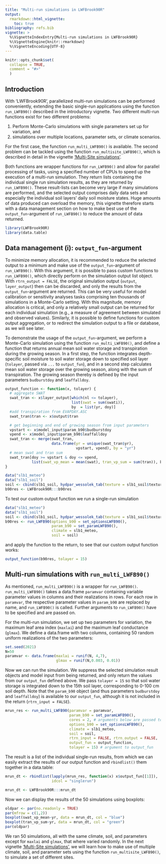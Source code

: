 ```yaml
---
title: "Multi-run simulations in LWFBrook90R"
output: 
  rmarkdown::html_vignette:
    toc: true
bibliography: refs.bib
vignette: >
  %\VignetteIndexEntry{Multi-run simulations in LWFBrook90R}
  %\VignetteEngine{knitr::rmarkdown}
  %\VignetteEncoding{UTF-8}
---
```


```r
knitr::opts_chunk$set(
  collapse = TRUE,
  comment = "#>"
  )
```

## Introduction

With 'LWFBrook90R', parallelized multi-run simulations can be performed
conveniently, extending the basic single-run applications using the function
`run_LWFB90()` described in the introductory vignette. Two different multi-run
functions exist for two different problems:

1.  Perform Monte-Carlo simulations with single parameters set up for variation, and
2.  simulations over multiple locations, parameter sets, or climate scenarios.

For the first case, the function `run_multi_LWFB90()` is available. The second
problem can be tackled using the function `run_multisite_LWFB90()`, which is described in detail in the vignette ['Multi-Site simulations'](LWFBrook90R-4-Multisite-Runs.html).

Both functions are wrapper functions for `run_LWFB90()` and allow for parallel
processing of tasks, using a specified number of CPUs to speed up the execution
of a multi-run simulation. They return lists containing the individual
single run simulation results, as they are returned by `run_LWFB90()`. These
result-lists can become very large if many simulations are performed, and the
selected output comprises daily data sets and especially the individual soil
layers' daily soil moisture states. Huge amounts of data produced can overload
the memory, this vignette therefore starts with a data management section on how to make best
use of the `output_fun`-argument of `run_LWFB90()` to reduce the amount of data returned.

```r
library(LWFBrook90R)
library(data.table)
```

## Data management (i): `output_fun`-argument

To minimize memory allocation, it is recommended to reduce the selected output
to a minimum and make use of the `output_fun`-argument of `run_LWFB90()`. With
this argument, it is possible to pass custom functions to `run_LWFB90()`, which
directly perform on the simulation output list object. With `rtrn_output =
FALSE`, the original simulation output (`output`, `layer_output`) then can be
discarded, and only the results from the `output_fun`-argument are returned.
This can be very useful for model calibration or sensitivity analyses tasks
comprising ten thousands of simulations in a Monte-Carlo setting. With this
magnitude, memory allocation is critical, and only a relatively small output can
be returned for each individual simulation (e.g., a measure of agreement between
simulated and observed values). Similarly, it is possible to define functions
for custom output aggregation, or to redirect the simulation output to a file or
database, as we will see later.

To demonstrate the usage of the `output_fun`-argument, we perform a Monte-Carlo
simulation using the function `run_multi_LWFB90()`, and define a function that
returns annual mean soil water storage and transpiration during the growing
season. In a first step, the function integrates depth-specific soil moisture to
soil water storage down to specified soil layer (`tolayer`, passed via `...` to
`output_fun`), and in a second step calculates mean soil water storage over the
growing season, along with the sum of transpiration. The growing season thereby
is defined by the input parameters `budburstdoy` and `leaffalldoy`.

```r
output_function <- function(x, tolayer) {
  # aggregate SWAT
  swat_tran <- x$layer_output[which(nl <= tolayer),
                              list(swat = sum(swati)),
                              by  = list(yr, doy)]
  #add transpiration from EVAPDAY.ASC
  swat_tran$tran <- x$output$tran

  # get beginning and end of growing season from input parameters
  vpstart <- x$model_input$param_b90$budburstdoy
  vpend <- x$model_input$param_b90$leaffalldoy
  swat_tran <- merge(swat_tran,
                     data.frame(yr = unique(swat_tran$yr),
                                vpstart, vpend), by = "yr")
  # mean swat and tran sum
  swat_tran[doy >= vpstart & doy <= vpend,
            list(swat_vp_mean = mean(swat), tran_vp_sum = sum(tran)), by = yr]
}
```

```r
data("slb1_meteo")
data("slb1_soil")
soil <- cbind(slb1_soil, hydpar_wessolek_tab(texture = slb1_soil$texture))
b90res <- LWFBrook90R:::b90res
```

To test our custom output function we run a single-run simulation

```r
data("slb1_meteo")
data("slb1_soil")
soil <- cbind(slb1_soil, hydpar_wessolek_tab(texture = slb1_soil$texture))
b90res <- run_LWFB90(options_b90 = set_optionsLWFB90(),
                     param_b90 = set_paramLWFB90(),
                     climate = slb1_meteo,
                     soil = soil)
```

and apply the function to the return, to see that our custom output function works:

```r
output_function(b90res, tolayer = 15)
```

## Multi-run simulations with `run_multi_LWFB90()`

As mentioned, `run_multi_LWFB90()` is a wrapper for `run_LWFB90()`.
`run_multi_LWFB90()` takes a data.frame `paramvar` containing variable parameter
values in columns and their realizations in rows. For each row in `paramvar`,
the respective parameter values in `param_b90` are replaced by name, and
`run_LWFB90()` is called. Further arguments to `run_LWFB90()` have to be
specified and are passed on.

For the multi-run simulation, we set up two parameters for variation, the
maximum leaf area index (`maxlai`) and the maximum leaf conductance (`glmax`).
We define a data.frame with two columns, containing 50 random uniform
realizations of the two parameters:

```r
set.seed(2021)
N=50
paramvar <- data.frame(maxlai = runif(N, 4,7),
                       glmax = runif(N,0.003, 0.01))
```

Now we can run the simulation. We suppress the selected simulation result
objects and model input from being returned, and only return the values from our
`output_fun` defined above. We pass `tolayer = 15` so that soil water storage is
integrated down to the 15th soil layer, corresponding to 0-100 cm soil depth.
Note that the `param_b90` object (and thus parameters `budburstdoy` and
`leaffalldoy`) is available to our `output_fun`, although it is not included in
the return (`rtrn_input = FALSE`).

```r
mrun_res <- run_multi_LWFB90(paramvar = paramvar,
                             param_b90 = set_paramLWFB90(),
                             cores = 2, # arguments below are passed to run_LWFB90()
                             options_b90 = set_optionsLWFB90(), 
                             climate = slb1_meteo,
                             soil = soil, 
                             rtrn_input = FALSE, rtrn_output = FALSE,
                             output_fun = output_function,
                             tolayer = 15) # argument to output_fun
```

The result is a list of the individual single-run results, from which we can
easily extract the results of our output function and `rbindlist()` them together
in a data.table:

```r
mrun_dt <- rbindlist(lapply(mrun_res, function(x) x$output_fun[[1]]), 
                     idcol = "singlerun")
```

```r
mrun_dt <- LWFBrook90R:::mrun_dt
```

Now we can display the results of the 50 simulations using boxplots:

```r

oldpar <- par(no.readonly = TRUE)
par(mfrow = c(1,2))
boxplot(swat_vp_mean~yr, data = mrun_dt, col = "blue")
boxplot(tran_vp_sum~yr, data = mrun_dt, col = "green")
par(oldpar)
```

We ran 50 simulations, all with the same climate, soil, and parameters except
for `maxlai` and `glmax`, that where varied randomly. In the next vignette ['Multi-Site simulations'](LWFBrook90R-4-Multisite-Runs.html), we
will learn how to make use of multiple climate, soil, and parameter sets using
the function `run_multisite_LWFB90()`, to simulate a set of different sites.


